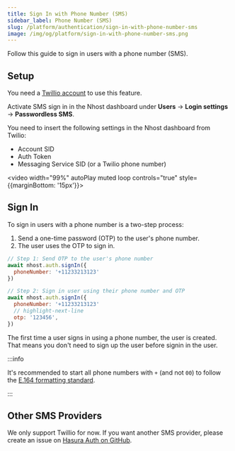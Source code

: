 ```yaml
---
title: Sign In with Phone Number (SMS)
sidebar_label: Phone Number (SMS)
slug: /platform/authentication/sign-in-with-phone-number-sms
image: /img/og/platform/sign-in-with-phone-number-sms.png
---
```


Follow this guide to sign in users with a phone number (SMS).

## Setup

You need a [Twillio account](https://www.twilio.com/try-twilio) to use this feature.

Activate SMS sign in in the Nhost dashboard under **Users** -> **Login settings** -> **Passwordless SMS**.

You need to insert the following settings in the Nhost dashboard from Twilio:

- Account SID
- Auth Token
- Messaging Service SID (or a Twilio phone number)

<video width="99%" autoPlay muted loop controls="true" style={{marginBottom: '15px'}}>
  <source src="/videos/enable-sms-sign-in.mp4" type="video/mp4" />
</video>


## Sign In

To sign in users with a phone number is a two-step process:

1. Send a one-time password (OTP) to the user's phone number.
2. The user uses the OTP to sign in.

```js
// Step 1: Send OTP to the user's phone number
await nhost.auth.signIn({
  phoneNumber: '+11233213123'
})

// Step 2: Sign in user using their phone number and OTP
await nhost.auth.signIn({
  phoneNumber: '+11233213123'
  // highlight-next-line
  otp: '123456',
})
```

The first time a user signs in using a phone number, the user is created. That means you don't need to sign up the user before signin in the user.

:::info

It's recommended to start all phone numbers with `+` (and not `00`) to follow the [E.164 formatting standard](https://en.wikipedia.org/wiki/E.164).

:::


## Other SMS Providers

We only support Twillio for now. If you want another SMS provider, please create an issue on [Hasura Auth on GitHub](https://github.com/nhost/hasura-auth).